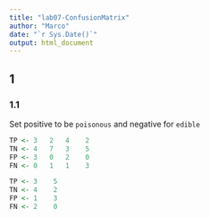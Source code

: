 ```yaml
---
title: "lab07-ConfusionMatrix"
author: "Marco"
date: "`r Sys.Date()`"
output: html_document
---
```


## 1
### 1.1
Set positive to be `poisonous` and negative for `edible`
```r
TP <- 3   2   4    2
TN <- 4   7   3    5
FP <- 3   0   2    0
FN <- 0   1   1    3
```

```r
TP <- 3    5
TN <- 4    2
FP <- 1    3
FN <- 2    0
```

